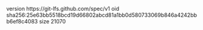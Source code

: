 version https://git-lfs.github.com/spec/v1
oid sha256:25e63bb5518bcd19d66802abcd81a1bb0d580733069b846a4242bbb6ef8c4083
size 21070
